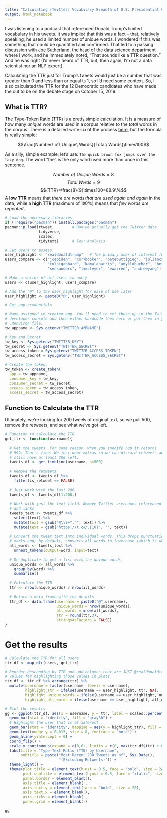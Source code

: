 ```yaml
---
title: "Calculating (Twitter) Vocabulary Breadth of U.S. Presidential Candidates Using TTR"
output: html_notebook
---
```


I was listening to a podcast that referenced Donald Trump's limited vocabulary in his tweets. It was implied that this was a fact -- that, relatively speaking, he used a limited number of unique words. I wondered if this was something that could be quantified and confirmed. That led to a passing discussion with [Joe Sutherland](https://twitter.com/J0eSutherland), the head of the data science department where I work, and he immediately noted, "That sounds like a TTR question." And he was right (I'd never heard of TTR, but, then again, I'm not a data scientist nor an NLP expert).

Calculating the TTR just for Trump's tweets would just be a number that was greater than 0 and less than or equal to 1, so I'd need some context. So, I also calculated the TTR for the 12 Democratic candidates who have made the cut to be on the debate stage on October 15, 2019.

## What is TTR?

The Type-Token Ratio (TTR) is a pretty simple calculation. It is a measure of how many _unique_ words are used in a corpus relative to the _total_ words in the corpus. There is a detailed write-up of the process [here](https://www.sltinfo.com/type-token-ratio/), but the formula is really simple:

$$\frac{Number\ of\ Unique\ Words}{Total\ Words}\times100$$

As a silly, simple example, let's use: `The quick brown fox jumps over the lazy dog`. The word "the" is the only word used more than once in this sentence.

$${Number\ of\ Unique\ Words}=8$$
$${Total\ Words}=9$$
$${TTR}=\frac{8}{9}\times100=88.9\%$$
A **low TTR** means that _there are words that are used again and again_ in the data, while a **high TTR** (maximum of 100%) means that _few words are repeated_.

```r

# Load the necessary libraries. 
if (!require("pacman")) install.packages("pacman")
pacman::p_load(rtweet,        # How we actually get the Twitter data
               tidyverse, 
               scales,
               tidytext)      # Text Analysis 

# Set users to assess
user_highlight <- "realdonaldtrump"   # The primary user of interest for comparison
users_compare <- c("joebiden", "corybooker", "petebuttigieg", "juliancastro", 
                   "tulsigabbard", "kamalaharris", "amyklobuchar", "betoorourke",
                   "sensanders", "tomsteyer", "ewarren", "andrewyang")

# Make a vector of all users to query
users <- c(user_highlight, users_compare)

# Add the "@" to the user_highlight for ease of use later
user_highlight <- paste0("@", user_highlight)

# Get app credentials

# Name assigned to created app. You'll need to set these up in the Twitter
# developer console and then either hardcode them here or put them in your 
# .Renviron file.
tw_appname <- Sys.getenv("TWITTER_APPNAME")

# Key and Secret
tw_key <- Sys.getenv("TWITTER_KEY")
tw_secret <- Sys.getenv("TWITTER_SECRET")
tw_access_token = Sys.getenv("TWITTER_ACCESS_TOKEN")
tw_access_secret = Sys.getenv("TWITTER_ACCESS_SECRET")

# Create the token. 
tw_token <- create_token(
  app = tw_appname,
  consumer_key = tw_key,
  consumer_secret = tw_secret,
  access_token = tw_access_token,
  access_secret = tw_access_secret)
```

## Function to Calculate the TTR

Ultimately, we're looking for 200 tweets of original text, so we pull 500, remove the retweets, and see what we've got left.

```r

# Function to calculate the TTR
get_ttr <- function(username){
  
  # Get the tweets. For some reason, when you specify 500 it returns
  # 599. That's fine. We just want extras so we can discard retweets and
  # still have at least 200 left.
  tweets_df <- get_timeline(username, n=500)
  
  # Remove the retweets
  tweets_df <- tweets_df %>% 
    filter(is_retweet == FALSE)
  
  # Just work with the last 200
  tweets_df <- tweets_df[1:200,]
  
  # Work with just the text field. Remove Twitter usernames referenced
  # and links.
  tweets_text <- tweets_df %>% 
    select(text) %>% 
    mutate(text = gsub("@\\S+","", text)) %>% 
    mutate(text = gsub("https://t.co/.{10}", "", text))
  
  # Convert the tweet text into individual words. This drops punctuation
  # marks and, by default, converts all words to lowercase (which is what we want).
  all_words <- tweets_text %>% 
    unnest_tokens(output=word, input=text)
  
  # De-duplicate to get a list with the unique words
  unique_words <- all_words %>% 
    group_by(word) %>% 
    summarise()
  
  # Calculate the TTR
  ttr <- nrow(unique_words) / nrow(all_words)
  
  # Return a data frame with the details
  ttr_df <- data.frame(username = paste0("@",username),
                       unique_words = nrow(unique_words),
                       all_words = nrow(all_words),
                       ttr = round(ttr,3),
                       stringsAsFactors = FALSE)
}
```

# Get the results

```r

# Calculate the TTR for all users
ttr_df <- map_dfr(users, get_ttr)

# Reorder descending by TTR and add columns that are JUST @realdonaldtrump 
# values for highlighting those values in plots
ttr_df <- ttr_df %>% arrange(ttr) %>%
  mutate(username = factor(username, levels = username),
         highlight_ttr = ifelse(username == user_highlight, ttr, NA),
         highlight_unique_words = ifelse(username == user_highlight, unique_words, NA),
         highlight_all_words = ifelse(username == user_highlight, all_words, NA))

# Plot the results
gg <- ggplot(ttr_df, aes(x = username, y = ttr, label = scales::percent(ttr))) +
  geom_bar(stat = "identity", fill = "gray80") +
  # Highlight the user that is of interest
  geom_bar(stat = "identity", mapping = aes(y = highlight_ttr), fill = "#0060af") +
  geom_text(nudge_y = 0.015, size = 8, fontface = "bold") +
  geom_hline(yintercept = 0) +
  coord_flip() +
  scale_y_continuous(expand = c(0,0), limits = c(0, max(ttr_df$ttr) + 0.05)) +
  labs(title = "Type-Text Ratio (TTR) by Username", 
       subtitle = paste("Most Recent 200 Tweets as of", Sys.Date(), 
                        "(Excluding Retweets)")) +
  theme_light() +
  theme(plot.title = element_text(hjust = 0.5, face = "bold", size = 24),
        plot.subtitle = element_text(hjust = 0.5, face = "italic", size = 20),
        panel.border = element_blank(),
        axis.title = element_blank(),
        axis.text.y = element_text(face = "bold", size = 20),
        axis.text.x = element_blank(),
        axis.ticks = element_blank(),
        panel.grid = element_blank())

gg

```

